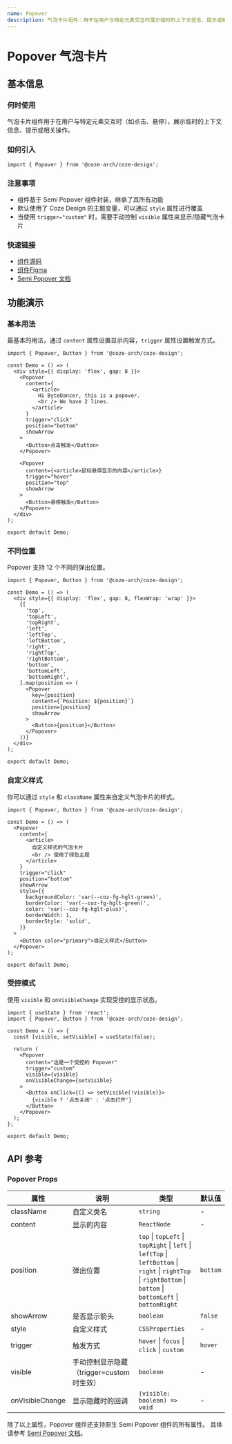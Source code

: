 ```yaml
---
name: Popover
description: 气泡卡片组件：用于在用户与特定元素交互时展示临时的上下文信息、提示或相关操作，支持多种触发方式。
---
```


# Popover 气泡卡片

## 基本信息

### 何时使用

气泡卡片组件用于在用户与特定元素交互时（如点击、悬停），展示临时的上下文信息、提示或相关操作。

### 如何引入

```tsx
import { Popover } from '@coze-arch/coze-design';
```

### 注意事项

- 组件基于 Semi Popover 组件封装，继承了其所有功能
- 默认使用了 Coze Design 的主题变量，可以通过 `style` 属性进行覆盖
- 当使用 `trigger="custom"` 时，需要手动控制 `visible` 属性来显示/隐藏气泡卡片

### 快速链接

- [组件源码](https://code.byted.org/obric/bot-studio-monorepo/tree/master/packages/components/coze-design/src/components/popover)
- [组件Figma](https://www.figma.com/design/mbTx00rwR5YumfWuxAXAIH/CDS-2.0?node-id=10696-160011&m=dev)
- [Semi Popover 文档](https://semi.design/zh-CN/show/popover)

## 功能演示

### 基本用法

最基本的用法，通过 `content` 属性设置显示内容，`trigger` 属性设置触发方式。

```tsx preview
import { Popover, Button } from '@coze-arch/coze-design';

const Demo = () => (
  <div style={{ display: 'flex', gap: 8 }}>
    <Popover
      content={
        <article>
          Hi ByteDancer, this is a popover.
          <br /> We have 2 lines.
        </article>
      }
      trigger="click"
      position="bottom"
      showArrow
    >
      <Button>点击触发</Button>
    </Popover>

    <Popover
      content={<article>鼠标悬停显示的内容</article>}
      trigger="hover"
      position="top"
      showArrow
    >
      <Button>悬停触发</Button>
    </Popover>
  </div>
);

export default Demo;
```

### 不同位置

Popover 支持 12 个不同的弹出位置。

```tsx preview
import { Popover, Button } from '@coze-arch/coze-design';

const Demo = () => (
  <div style={{ display: 'flex', gap: 8, flexWrap: 'wrap' }}>
    {[
      'top',
      'topLeft',
      'topRight',
      'left',
      'leftTop',
      'leftBottom',
      'right',
      'rightTop',
      'rightBottom',
      'bottom',
      'bottomLeft',
      'bottomRight',
    ].map(position => (
      <Popover
        key={position}
        content={`Position: ${position}`}
        position={position}
        showArrow
      >
        <Button>{position}</Button>
      </Popover>
    ))}
  </div>
);

export default Demo;
```

### 自定义样式

你可以通过 `style` 和 `className` 属性来自定义气泡卡片的样式。

```tsx preview
import { Popover, Button } from '@coze-arch/coze-design';

const Demo = () => (
  <Popover
    content={
      <article>
        自定义样式的气泡卡片
        <br /> 使用了绿色主题
      </article>
    }
    trigger="click"
    position="bottom"
    showArrow
    style={{
      backgroundColor: 'var(--coz-fg-hglt-green)',
      borderColor: 'var(--coz-fg-hglt-green)',
      color: 'var(--coz-fg-hglt-plus)',
      borderWidth: 1,
      borderStyle: 'solid',
    }}
  >
    <Button color="primary">自定义样式</Button>
  </Popover>
);

export default Demo;
```

### 受控模式

使用 `visible` 和 `onVisibleChange` 实现受控的显示状态。

```tsx preview
import { useState } from 'react';
import { Popover, Button } from '@coze-arch/coze-design';

const Demo = () => {
  const [visible, setVisible] = useState(false);

  return (
    <Popover
      content="这是一个受控的 Popover"
      trigger="custom"
      visible={visible}
      onVisibleChange={setVisible}
    >
      <Button onClick={() => setVisible(!visible)}>
        {visible ? '点击关闭' : '点击打开'}
      </Button>
    </Popover>
  );
};

export default Demo;
```

## API 参考

### Popover Props

| 属性            | 说明                                      | 类型                                                                                                                                                           | 默认值   |
| --------------- | ----------------------------------------- | -------------------------------------------------------------------------------------------------------------------------------------------------------------- | -------- |
| className       | 自定义类名                                | `string`                                                                                                                                                       | -        |
| content         | 显示的内容                                | `ReactNode`                                                                                                                                                    | -        |
| position        | 弹出位置                                  | `top` \| `topLeft` \| `topRight` \| `left` \| `leftTop` \| `leftBottom` \| `right` \| `rightTop` \| `rightBottom` \| `bottom` \| `bottomLeft` \| `bottomRight` | `bottom` |
| showArrow       | 是否显示箭头                              | `boolean`                                                                                                                                                      | `false`  |
| style           | 自定义样式                                | `CSSProperties`                                                                                                                                                | -        |
| trigger         | 触发方式                                  | `hover` \| `focus` \| `click` \| `custom`                                                                                                                      | `hover`  |
| visible         | 手动控制显示隐藏（trigger=custom 时生效） | `boolean`                                                                                                                                                      | -        |
| onVisibleChange | 显示隐藏时的回调                          | `(visible: boolean) => void`                                                                                                                                   | -        |

除了以上属性，Popover 组件还支持原生 Semi Popover 组件的所有属性。 具体请参考 [Semi Popover 文档](https://semi.design/zh-CN/show/popover#API%20参考)。
